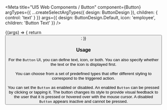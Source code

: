

<Meta
  title="UI5 Web Components / Button"
  component={Button}
  argTypes={{
    ...createSelectArgTypes({ design: ButtonDesign }),
    children: { control: 'text' }
  }}
  args={{
    design: ButtonDesign.Default,
    icon: 'employee',
    children: 'Button Text'
  }}
/>

<DocsHeader />

<Canvas>
  <Story name="Default">
    {(args) => {
      return <Button {...args} />;
    }}
  </Story>
</Canvas>

<ArgsTable story="." />
<div style={{fontFamily:'var(--sapFontFamily)', fontSize:'var(--sapFontSize)', color:'var(--sapTextColor)'}}>
<h3>Usage</h3>
For the <code>Button</code> UI, you can define text, icon, or both. You can also specify whether the text or the icon is
displayed first. <br /><br />
You can choose from a set of predefined types that offer different styling to correspond to the triggered action.
<br /><br />
You can set the <code>Button</code> as enabled or disabled. An enabled <code>Button</code> can be pressed by clicking or
tapping it. The button changes its style to provide visual feedback to the user that it is pressed or hovered over with
the mouse cursor. A disabled <code>Button</code> appears inactive and cannot be pressed.
</div>